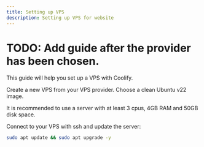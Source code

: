 ```yaml
---
title: Setting up VPS
description: Setting up VPS for website
---
```



# TODO: **Add guide after the provider has been chosen.**

This guide will help you set up a VPS with Coolify.

Create a new VPS from your VPS provider. Choose a clean Ubuntu v22 image.

<Aside>It is recommended to use a server with at least 3 cpus, 4GB RAM and 50GB disk space.</Aside>


Connect to your VPS with ssh and update the server:

```bash
sudo apt update && sudo apt upgrade -y
```
